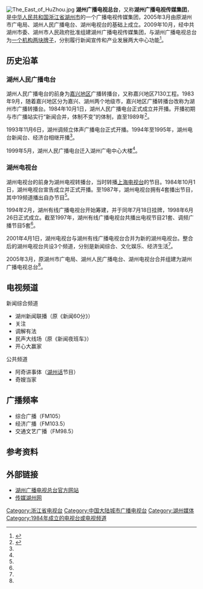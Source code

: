 {{Infobox broadcasting network
| name = 湖州广播电视总台
| logo = 
| image = 
| type =  有线电视、广播
| country = {{PRC}}
| key_people = 陈发瑶（党委书记、总裁、台长）
| headquarters = {{PRC}}[[浙江省|浙江省]][[湖州市|湖州市]][[吴兴区|吴兴区]]新华路628号
| area = [[湖州市|湖州市]]全境及周边部分地区
| founded = 2005年3月
| tvstations =3套电视节目
| radiostations =3套广播节目
| callsigns = 湖州广播电视总台
| website = [http://www.hugd.com/tj/gdzt/zt/index.shtml 湖州广播电视总台官方网站]
| 備註 = 
}}
[[File:The_East_of_HuZhou.jpg|thumb]]
'''湖州广播电视总台'''，又称'''湖州广播电视传媒集团'''，是[[中华人民共和国|中华人民共和国]][[浙江省|浙江省]][[湖州市|湖州市]]的一个广播电视传媒集团，2005年3月由原湖州市广电局、湖州人民广播电台、湖州电视台的基础上成立。2009年10月，经中共湖州市委、湖州市人民政府批准组建湖州广播电视传媒集团，与湖州广播电视总台为[[一个机构两块牌子|一个机构两块牌子]]，分别履行新闻宣传和产业发展两大中心功能<ref name=jj>{{cite news|url =http://www.hugd.com/gdzt/f/a/gdzt_introtxt_cont_1101.shtml|title =湖州广播电视传媒集团（总台）|publisher =湖州广播电视总台|date =|accessdate =2018-06-22|archive-date =2018-06-22|archive-url =https://web.archive.org/web/20180622111456/http://www.hugd.com/gdzt/f/a/gdzt_introtxt_cont_1101.shtml|dead-url =no}}</ref>。

==历史沿革==
===湖州人民广播电台===
湖州人民广播电台的前身为[[嘉兴地区|嘉兴地区]]广播转播台，又称嘉兴地区7130工程。1983年9月，随着嘉兴地区分为嘉兴、湖州两个地级市，嘉兴地区广播转播台改称为湖州市广播转播台。1984年10月1日，湖州人民广播电台正式成立并开播。开播初期与市广播站实行“新闻合并，体制不变”的体制，直至1989年<ref name=dfz>{{cite news|url =http://www.zjdfz.cn/tiptai.web/BookRead.aspx?bookid=201212082697|title =浙江省新闻志|publisher =浙江省人民政府地方志办公室　|date =|accessdate =2018-06-10|archive-date =2017-01-14|archive-url =https://web.archive.org/web/20170114002936/http://www.zjdfz.cn/tiptai.web/BookRead.aspx?bookid=201212082697|dead-url =no}}</ref>。

1993年11月6日，湖州调频立体声广播电台正式开播。1994年至1995年，湖州电台新闻台、经济台相继开播<ref name=dfz/>。

1999年5月，湖州人民广播电台迁入湖州广电中心大楼<ref name=dfz/>。

===湖州电视台===
湖州电视台的前身为湖州电视转播台，当时转播[[上海电视台|上海电视台]]的节目。1984年10月1日，湖州电视台宣告成立并正式开播。至1987年，湖州电视台拥有4套播出节目，其中19频道播出自办节目<ref name=dfz/>。

1994年2月，湖州有线广播电视台开始筹建，并于同年7月18日挂牌，1998年6月26日正式成立。截至1997年，湖州有线广播电视台共播出电视节目21套、调频广播节目5套<ref name=dfz/>。

2001年4月1日，湖州电视台与湖州有线广播电视台合并为新的湖州电视台。整合后的湖州电视台共设3个频道，分别是新闻综合、文化娱乐、经济生活<ref name=dfz/>。

2005年3月，原湖州市广电局、湖州人民广播电台、湖州电视台合并组建为湖州广播电视总台<ref name=jj/>。

== 电视频道 ==
;新闻综合频道
*湖州新闻联播（原《新闻60分》）
*关注
*调解有法
*民声大线场（原《新闻夜班车》）
*开心大赢家
;公共频道
*阿奇讲事体（[[湖州话|湖州话]]节目）
*奇嫂当家

==广播频率==
*综合广播（FM105）
*经济广播（FM103.5）
*交通文艺广播（FM98.5）

== 参考资料 ==
{{reflist}}

== 外部链接 ==
*[http://www.hugd.com/tj/gdzt/zt/index.shtml 湖州广播电视总台官方网站] {{Wayback|url=http://www.hugd.com/tj/gdzt/zt/index.shtml |date=20180622111442 }}
*[http://www.hugd.com/ 传媒湖州网] {{Wayback|url=http://www.hugd.com/ |date=20141217173514 }}
{{浙江省电视台}}

[[Category:浙江省电视台|Category:浙江省电视台]]
[[Category:中国大陆城市广播电视台|Category:中国大陆城市广播电视台]]
[[Category:湖州媒体|Category:湖州媒体]]
[[Category:1984年成立的电视台或电视频道|Category:1984年成立的电视台或电视频道]]